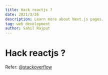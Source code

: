 ```yaml
---
title: Hack reactjs ?
date: 2021/3/26
description: Learn more about Next.js pages.
tag: web development
author: Sahil Rajput
---
```



# Hack reactjs ?

Refer: [@stackoverflow](https://stackoverflow.com/questions/66799555/cant-we-just-mutate-state-what-is-the-side-effect/66799937#66799937)
